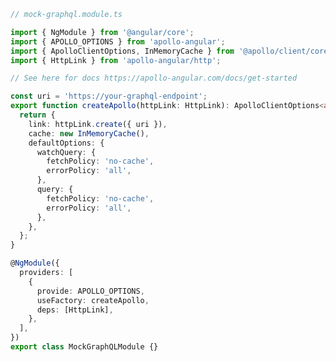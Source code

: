```ts
// mock-graphql.module.ts

import { NgModule } from '@angular/core';
import { APOLLO_OPTIONS } from 'apollo-angular';
import { ApolloClientOptions, InMemoryCache } from '@apollo/client/core';
import { HttpLink } from 'apollo-angular/http';

// See here for docs https://apollo-angular.com/docs/get-started

const uri = 'https://your-graphql-endpoint';
export function createApollo(httpLink: HttpLink): ApolloClientOptions<any> {
  return {
    link: httpLink.create({ uri }),
    cache: new InMemoryCache(),
    defaultOptions: {
      watchQuery: {
        fetchPolicy: 'no-cache',
        errorPolicy: 'all',
      },
      query: {
        fetchPolicy: 'no-cache',
        errorPolicy: 'all',
      },
    },
  };
}

@NgModule({
  providers: [
    {
      provide: APOLLO_OPTIONS,
      useFactory: createApollo,
      deps: [HttpLink],
    },
  ],
})
export class MockGraphQLModule {}
```
